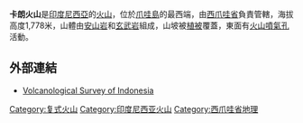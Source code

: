 {{Infobox Mountain
| Name = 卡朗火山
| Photo = Gunungkarang.jpg
| photo_caption = Mount Karang in Banten. Photo courtesy Sumarso
| Elevation = 1,778米
| elevation_ref = 
| prominence = 
| listing = [[List_of_volcanoes_in_Indonesia|List of volcanoes in Indonesia]]<br />[[Ultra_prominent_peak|Ultra]], [[Ribu|Ribu]]
| translation = Mount of corals
| language = Indonesian
| Location = {{INA}}[[西爪哇省|西爪哇省]]
| range = 
| Coordinates = {{coord|6|16|12|S|106|2|30|E|type:mountain|display=inline,title}}
| pushpin_map = Indonesia
| latd=6 |latm=16 |lats=12 |latNS=S
| longd=106 |longm=2 |longs=30 |longEW=E
| topo = 
| Type = [[複式火山|複式火山]]
| Age = [[全新世|全新世]]
| last_eruption = 
| first_ascent = 
| easiest_route = Hiking
}}

'''卡朗火山'''是[[印度尼西亞|印度尼西亞]]的[[火山|火山]]，位於[[爪哇島|爪哇島]]的最西端，由[[西爪哇省|西爪哇省]]負責管轄，海拔高度1,778米，山體由[[安山岩|安山岩]]和[[玄武岩|玄武岩]]組成，山坡被[[植被|植被]]覆蓋，東面有[[火山噴氣孔|火山噴氣孔]]活動。


==外部連結==
* [http://www.vsi.esdm.go.id/ Volcanological Survey of Indonesia]{{Wayback|url=http://www.vsi.esdm.go.id/ |date=20060615045156 }}

[[Category:复式火山|Category:复式火山]]
[[Category:印度尼西亚火山|Category:印度尼西亚火山]]
[[Category:西爪哇省地理|Category:西爪哇省地理]]

{{Indonesia-stub}}